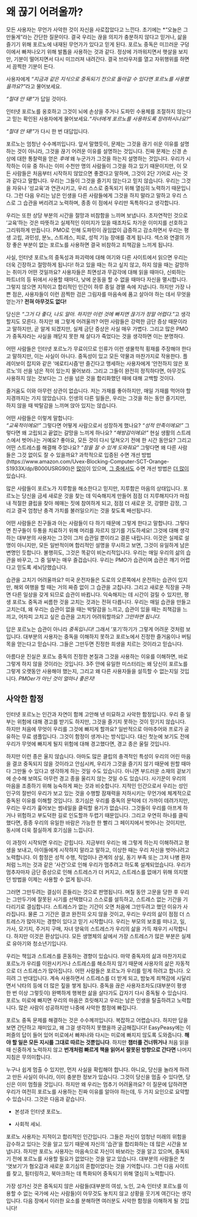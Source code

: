 # 왜 끊기 어려울까?

모든 사용자는 무언가 사악한 것이 자신을 사로잡았다고 느낀다. 초기에는 *"오늘은 그만둘게"라는 간단한 질문이다. 결국 우리는 끊을 의지가 충분하지 않다고 믿거나, 삶을 즐기기 위해 포르노에 내재된 무언가가 있다고 믿게 된다. 포르노 중독은 미끄러운 구덩이에서 빠져나오기 위해 발톱을 사용하는 것과 같다. 정상에 가까워지면서 햇살을 보지만, 기분이 떨어지면서 다시 미끄러져 내려간다. 결국 브라우저를 열고 자위행위를 하면서 끔찍한 기분이 든다.

사용자에게 *"지금과 같은 지식으로 중독되기 전으로 돌아갈 수 있다면 포르노를 사용했을까요?"*라고 물어보세요.

*"절대 안 돼!"*가 답일 것이다.

인터넷 포르노를 옹호하고 그것이 뇌에 손상을 주거나 도파민 수용체를 조절하지 않는다고 믿는 확인된 사용자에게 물어보세요.*“자녀에게 포르노를 사용하도록 장려하시나요?”*

*“절대 안 돼!”*가 다시 한 번 대답입니다.

포르노는 엄청난 수수께끼입니다. 앞서 말했듯이, 문제는 그것을 끊기 쉬운 이유를 설명하는 것이 아니라, 그것을 끊기 어려운 이유를 설명하는 것입니다. 진짜 문제는 신경 손상에 대한 통찰력을 얻은 *후에* 왜 누군가가 그것을 하는지 설명하는 것입니다. 우리가 시작하는 이유 중 하나는 이미 수천만 명의 사람들이 그것을 하고 있기 때문이지만, 이 모든 사람들은 처음부터 시작하지 않았으면 좋겠다고 말하며, 그것이 2단 기어로 사는 것과 같다고 말합니다. 우리는 그들이 그것을 즐기지 않는다고 믿지 않습니다. 우리는 그것을 자유나 '성교육'과 연관시키고, 우리 스스로 중독되기 위해 열심히 노력하기 때문입니다. 그런 다음 우리는 남은 인생을 다른 사람들에게 그것을 하지 말라고 말하고 우리 스스로 그 습관을 버리려고 노력하며, 종종 이 점에서 우리만 독특하다고 생각합니다.

우리는 또한 상당 부분의 시간을 절망과 비참함을 느끼며 보냅니다. 초자연적인 것으로 '교육'하는 것은 따뜻하고 실제적인 이미지가 있을 때조차도 차가운 이미지를 선호하고 그리워하게 만듭니다. PMO로 인해 도파민이 끊임없이 급증하고 감소하면서 우리는 평생 고립, 과민성, 분노, 스트레스, 피로, 성적 기능 장애를 겪게 됩니다. 섹스와 연결의 가장 좋은 부분이 없는 포르노를 사용하면 결국 비참하고 죄책감을 느끼게 됩니다.

사실, 인터넷 포르노의 중독성과 파괴력에 대해 여기와 다른 사이트에서 읽으면 우리는 더욱 긴장하고 절망하게 됩니다! 하고 있을 때는 하고 싶지 않고, 하지 않을 때는 갈망하는 취미가 어떤 것일까요? 사용자들은 최면성과 무감각에 대해 읽을 때마다, 신뢰하는 파트너의 등 뒤에서 사용할 때마다, 낮에 운동을 할 수 없을 때마다 자신을 멸시합니다. 그렇지 않으면 지적이고 합리적인 인간이 하루 종일 경멸 속에 지냅니다. 하지만 가장 나쁜 점은, 사용자들이 이런 끔찍한 검은 그림자를 마음속에 품고 살아야 하는 데서 무엇을 얻는가? **전혀 아무것도 없다!**

당신은 *"그거 다 좋다, 나도 알아. 하지만 이런 것에 빠지면 끊기가 정말 어렵다."*고 생각할지도 모른다. 하지만 왜 그렇게 어려울까? 어떤 사람들은 강력한 금단 증상 때문이라고 말하지만, 곧 알게 되겠지만, 실제 금단 증상은 사실 매우 가볍다. 그리고 많은 PMO가 중독자라는 사실을 깨닫지 못한 채 살다가 죽었다는 것을 생각하면 이는 분명하다.

어떤 사람들은 인터넷 포르노가 무료이므로 인류가 이런 생물학적 횡재를 주장해야 한다고 말하지만, 이는 사실이 아니다. 중독성이 있고 모든 약물과 마찬가지로 작용한다. 플레이보이 잡지와 같은 '에로티시즘'만 즐긴다고 맹세하는 사용자에게 '안전하지 않은 포르노'의 선을 넘은 적이 있는지 물어보라. 그리고 그들이 완전히 정직하다면, 아무것도 사용하지 않는 것보다는 그 선을 넘은 것을 합리화했던 때에 대해 고백할 것이다.

즐거움도 이와 아무런 상관이 없습니다. 저는 가재를 좋아하지만, 매일 가재를 먹어야 할 지경까지는 가지 않았습니다. 인생의 다른 일들은, 우리는 그것을 하는 동안 즐기지만, 하지 않을 때 박탈감을 느끼며 앉아 있지는 않습니다.

어떤 사람들은 이렇게 말합니다:  
*“교육적이에요!”* 그렇다면 어떻게 사람으로서 성장하게 했나요?
*“성적 만족이에요!”* 그렇다면 왜 고립되고 끝없는 갈망을 느끼게 하나요?
*“해방감이에요!”* 현실 생활의 스트레스에서 벗어나는 거예요? 좋아요, 모든 것이 다시 덮쳐오기 전에 한 시간 동안요? 그리고 어떤 스트레스를 해결해 주었나요?
*“잠을 잘 수 있게 도와줘요”* 그렇다면 왜 다른 사람들은 그것 없이도 잘 수 있을까요? 과학적으로 입증된 수면 개선 방법(https://www.amazon.com/Uvex-Blocking-Computer-SCT-Orange-S1933X/dp/B000USRG90)은 [많이](https://www.sleepfoundation.org/insomnia/treatment/meditation)이 있으며, [그 중에서도](https://www.menshealth.com.au/what-is-the-military-method-the-technique-that-promises-to-help-you-sleep-in-2-minutes) 수면 개선 방법은 [더 많이](https://www.sleepfoundation.org/insomnia/treatment/meditation) 있습니다.

많은 사람들이 포르노가 지루함을 해소한다고 믿지만, 지루함은 마음의 상태입니다. 포르노는 당신을 금세 새로운 것을 찾는 데 익숙해지게 만들어 점점 더 지루해지다가 마침내 적절한 클립을 찾아 헤매는 짓에 참여하게 되고, 점점 더 새로운 것, 강렬한 감정, 그리고 결국 엄청난 충격 가치를 불러일으키는 것을 찾도록 배선됩니다.

어떤 사람들은 친구들과 아는 사람들이 다 하기 때문에 그렇게 한다고 말합니다. 그렇다면 친구들이 두통을 치료하기 위해 머리를 자르지 않기를 기도하세요! 그것에 대해 생각하는 대부분의 사용자는 그것이 그저 습관일 뿐이라고 결론 내립니다. 이것은 실제로 설명이 아니지만, 모든 일반적이며 합리적인 설명을 무시하고 보면, 그것이 유일하게 남은 변명인 듯합니다. 불행히도, 그것은 똑같이 비논리적입니다. 우리는 매일 우리의 삶의 습관을 바꾸고, 그 중 일부는 매우 즐겁습니다. 우리는 PMO가 습관이며 습관은 깨기 어렵다고 믿도록 세뇌당했습니다.

습관을 고치기 어려울까요? 미국 운전자들은 도로의 오른쪽에서 운전하는 습관이 있지만, 해외 여행을 할 때는 거의 짜증 없이 그 습관을 고칩니다. 그리고 새로운 직장을 구하면 다른 일상을 갖게 되므로 습관이 바뀝니다. 익숙해지는 데 시간이 걸릴 수 있지만, 평생 포르노 중독과 씨름한 것을 고치는 것과는 전혀 다릅니다. 우리는 매일 습관을 만들고 고치는데, 왜 우리는 습관이 없을 때는 박탈감을 느끼고, 습관이 있을 때는 죄책감을 느끼고, 어차피 고치고 싶은 습관을 고치기 어려워할까요? *그만하면 됩니다.*

답은 포르노는 습관이 아니라 *중독입니다!* 그래서 '포기'하기가 그렇게 어려운 것처럼 보입니다. 대부분의 사용자는 중독을 이해하지 못하고 포르노에서 진정한 즐거움이나 버팀목을 얻는다고 믿습니다. 그들은 그만두면 진정한 희생을 치르는 것이라고 믿습니다.

아름다운 진실은 포르노 중독의 진정한 본질과 그것을 사용하는 이유를 이해하면, 바로 그렇게 하지 않을 것이라는 것입니다. 3주 안에 유일한 미스터리는 왜 당신이 포르노를 그렇게 오랫동안 사용해야 했는지, 그리고 왜 다른 사용자들을 설득할 수 없는지일 것입니다. *PMOer가 아닌 것이 얼마나 좋은지!*

## 사악한 함정

인터넷 포르노는 인간과 자연이 함께 고안해 낸 미묘하고 사악한 함정입니다. 우리 중 일부는 위험에 대해 경고를 받기도 하지만, 그것을 즐기지 못하는 것이 믿기지 않습니다. 하지만 처음에 무엇이 우리를 그것에 빠지게 할까요? 일반적으로 아마추어와 프로가 공유하는 무료 샘플입니다. 그것이 함정이 생겨나는 방식입니다. 대신 첫눈에 보기도 전에 우리가 무엇에 빠지게 될지 위험에 대해 경고했다면, 경고 종은 울릴 것입니다.

하지만 이런 종은 울지 않습니다. 아마도 많은 클립의 충격적인 특성이 우리의 어린 마음을 결코 중독되지 않을 것이라고 안심시켜, 우리가 그것을 즐기지 않기 때문에 원할 때마다 그만둘 수 있다고 생각하게 하는 것일 수도 있습니다. 아니면 부드러운 소재의 겉보기에 순수해 보여도 아무런 경고 종을 울리지 않는 것일 수도 있습니다. 사기꾼이 우리의 마음을 조종하기 위해 능숙하게 짜는 것과 비슷합니다. 지적인 인간으로서 우리는 성인 인구의 절반이 우리가 보고 있는 것을 수행할 잠재력을 저하시키는 무언가에 체계적으로 중독된 이유를 이해할 것입니다. 호기심은 우리를 중독의 문턱에 더 가까이 데려가지만, 우리는 우리가 훑어보는 썸네일을 클릭할 용기가 없습니다. 그것들이 우리를 아프게 하거나 위험하고 부도덕한 길로 인도할까 두렵기 때문입니다. 그리고 우연히 하나를 클릭했다면, 종종 우리의 유일한 바람은 가능한 한 빨리 그 페이지에서 벗어나는 것이지만, 동시에 더욱 절실하게 호기심을 느낍니다.

이 과정이 시작되면 우리는 갇힙니다. 지금부터 우리는 왜 그렇게 하는지 이해하려고 평생을 보내고, 아이들에게 시작하지 말라고 말하고, 이상한 때는 우리 자신을 벗어나려고 노력합니다. 이 함정은 성적 수행, 직업이나 관계의 상실, 동기 부족 또는 그저 나병 환자처럼 느끼는 것과 같은 '사건'으로 인해 우리가 멈추려고 하도록 설계되었습니다. 우리가 멈추자마자 금단 증상으로 인해 스트레스가 더 커지고, 스트레스를 없애기 위해 의지했던 방법을 이제는 사용할 수 없게 됩니다.

그러면 그만두려는 결심이 흔들리는 것으로 판명됩니다. 며칠 동안 고문을 당한 후 우리는 그만두기에 잘못된 시기를 선택했다고 스스로를 설득하고, 스트레스 없는 기간을 기다리기로 결심합니다. 스트레스가 없는 기간이 오면 처음에 그만두려고 했던 이유가 사라집니다. 물론 그 기간은 결코 완전히 오지 않을 것이고, 우리는 우리의 삶이 점점 더 스트레스가 많아지는 경향이 있다고 믿기 시작합니다. 우리는 부모의 보호를 떠나고, 일, 가사, 모기지, 주거지 구매, 자녀 양육의 스트레스가 우리의 삶을 가득 채우기 시작합니다. 하지만 이것은 환상입니다. 모든 생명체의 삶에서 가장 스트레스가 많은 부분은 실제로 유아기와 청소년기입니다.

우리는 책임과 스트레스를 혼동하는 경향이 있습니다. 마약 중독자의 삶과 마찬가지로 포르노가 우리를 이완시키거나 스트레스를 해소하지 않기 때문에 사용자의 삶은 자동적으로 더 스트레스가 많아집니다. 어떤 사람들은 포르노가 우리를 믿게 하려고 합니다. 오히려 그 반대입니다. 계속 사용하면서 스트레스를 더 받게 되고, 밤늦게 죄책감에 시달리면서 낙타의 등에 더 많은 짚을 쌓게 됩니다. 중독을 끊은 사용자조차도(대부분이 평생 한 번 이상 그렇듯이) 완벽하게 행복한 삶을 살다가도 갑자기 다시 중독될 수 있습니다. 포르노 미로에 빠지면 우리의 마음은 흐릿해지고 우리는 남은 인생을 탈출하려고 노력합니다. 많은 사람이 성공하지만 나중에 사악한 함정에 빠집니다.

포르노 중독 문제를 해결하는 것은 수수께끼입니다. 복잡하고 어렵습니다. 하지만 답을 보면 간단하고 재미있고, 왜 그걸 생각하지 못했을까 궁금해집니다! EasyPeasy에는 이 퍼즐의 답이 들어 있어 미로에서 빠져나와 다시는 미로에 빠지지 않도록 도와줍니다. **해야 할 일은 모든 지시를 그대로 따르는 것뿐입니다**. 하지만 **챕터를 건너뛰거나** 처음 읽을 때 신중하게 노력하지 않고 **번개처럼 빠르게 책을 읽어서** **잘못된 방향으로 간다면** 나머지 지침은 무의미합니다.

누구나 쉽게 멈출 수 있지만, 먼저 사실을 확립해야 합니다. 아니요, 당신을 놀라게 하려고 만든 사실이 아니라, 이미 충분한 정보가 있습니다. 그것이 당신을 멈출 수 있다면, 당신은 이미 멈췄을 것입니다. 하지만 왜 우리는 멈추기 어려울까요? 이 질문에 답하려면 우리가 여전히 포르노를 사용하는 진짜 이유를 알아야 하는데, 두 가지 요인으로 요약할 수 있습니다. 그것은 다음과 같습니다.

- 본성과 인터넷 포르노.

- 사회적 세뇌.

포르노 사용자는 지적이고 합리적인 인간입니다. 그들은 자신이 엄청난 미래의 위험을 감수하고 있다는 것을 알고 있기 때문에 자신의 '습관'을 합리화하는 데 많은 시간을 보냅니다. 하지만 포르노 사용자는 마음속으로 자신이 바보라는 것을 알고 있으며, 중독되기 전에 포르노를 사용할 필요가 없었다는 것을 알고 있습니다. 대부분의 사람들은 첫 '엿보기'가 혐오감과 새로운 호기심의 혼합이었다는 것을 기억합니다. 그런 다음 사이트를 찾고, 필터링하고, 북마크하는 데 특화되어 중독되기 위해 열심히 노력합니다.

가장 성가신 것은 중독되지 않은 사람들(대부분의 여성, 노인, 고속 인터넷 포르노를 이용할 수 없는 국가에 사는 사람들)이 아무것도 놓치지 않고 상황을 웃기게 여긴다는 생각입니다. 다음 장에서 이러한 요소를 분해하면 여러분도 사악한 함정을 이해하게 될 것입니다!

